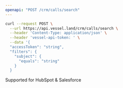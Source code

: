 ```yaml
---
openapi: "POST /crm/calls/search"
---
```


<RequestExample>

```bash Request
curl --request POST \
  --url https://api.vessel.land/crm/calls/search \
  --header 'Content-Type: application/json' \
  --header 'vessel-api-token: ' \
  --data '{
  "accessToken": "string",
  "filters": {
    "subject": {
      "equals": "string"
    }
  }
```

</RequestExample>
Supported for HubSpot & Salesforce

